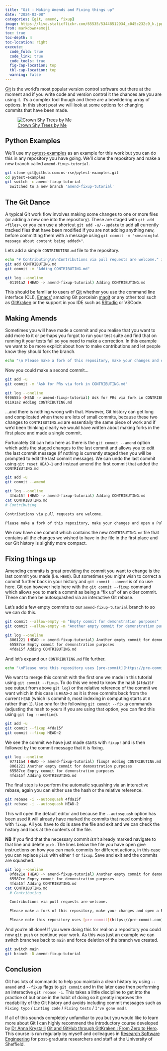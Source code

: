 ```yaml
---
title: "Git - Making Amends and Fixing things up"
date: "2024-03-08"
categories: [git, amend, fixup]
image: https://live.staticflickr.com/65535/53448512934_c045c232c9_k.jpg
from: markdown+emoji
toc: true
toc-depth: 4
toc-location: right
execute:
  code_fold: true
  code_link: true
  code_tools: true
  fig-cap-location: top
  tbl-cap-location: top
  warning: false
---
```


[Git][git] is the world's most popular version control software out there at the moment and if you write code and
version control it the chances are you are using it. It's a complex tool though and there are a bewildering array of
options. In this short post we will look at some options for changing commits that have been made.

![[Crown Shy Trees by Me](https://www.flickr.com/photos/slackline/53448512934/in/datetaken/)](https://live.staticflickr.com/65535/53448512934_c045c232c9_k.jpg)

## Python Examples

We'll use my [pytest-examples](https://github.com/ns-rse/pytest-examples) as an example for this work but you can do
this in any repository you have going. We'll clone the repository and make a new branch called `amend-fixup-tutorial`.

``` bash
git clone git@github.com:ns-rse/pytest-examples.git
cd pytest-examples
git switch -c amend-fixup-tutorial
  Switched to a new branch 'amend-fixup-tutorial'
```

## The Git Dance

A typical Git work flow involves making some changes to one or more files (or adding a new one into the
repository). These are staged with `git add <files>`, or you can use a shortcut `git add -u/--update` to add all
currently tracked files that have been modified if you are not adding anything new, before committing them with a
message using `git commit -m "<meaningful message about content being added>"`.

Lets add a simple `CONTRIBUTING.md` file to the repository.

``` bash
echo "# Contributing\n\nContributions via pull requests are welcome." > CONTRIBUTING.md
git add CONTRIBUTING.md
git commit -m "Adding CONTRIBUTING.md"
```

``` bash
git log --oneline
  01191a2 (HEAD -> amend-fixup-tutorial) Adding CONTRIBUTING.md
```

This should be familiar to users of [Git][git] whether you use the command line interface (CLI), [Emacs'][emacs] amazing
Git porcelain [magit][magit] or any other tool such as [GitKraken][gitkraken] or the support in you IDE such as
[RStudio][rstudio] or VSCode.

## Making Amends

Sometimes you will have made a commit and you realise that you want to add more to it or perhaps you forgot to run your
test suite and find that on running it your tests fail so you need to make a correction. In this example we want to be
more explicit about how to make contributions and let people know they should fork the branch.

``` bash
echo "\n Please make a fork of this repository, make your changes and open a Pull Request." >> CONTRIBUTING.md
```

Now you could make a second commit...

``` bash
git add -u
git commit -m "Ask for PRs via fork in CONTRIBUTING.md"
```

``` bash
git log --oneline
9f0655b (HEAD -> amend-fixup-tutorial) Ask for PRs via fork in CONTRIBUTING.md
01191a2 Adding CONTRIBUTING.md
```

...and there is nothing wrong with that. However, Git history can get long and complicated when there are lots of small
commits, because these two changes to `CONTRIBUTING.md` are essentially the same piece of work and if we'd been thinking
clearly we would have written about making forks in the first place and made a single commit.

Fortunately Git can help here as there is the `git commit --amend` option which adds the staged changes to the last
commit and allows you to edit the last commit message (if nothing is currently staged then you will be prompted to edit
the last commit message). We can undo the last commit using `git reset HEAD~1` and instead amend the first commit that
added the `CONTRIBUTING.md`

``` bash
git add -u
git commit --amend
```

``` bash
git log --oneline
  4fda15f (HEAD -> amend-fixup-tutorial) Adding CONTRIBUTING.md
cat CONTRIBUTING.md
# Contributing

Contributions via pull requests are welcome.

Please make a fork of this repository, make your changes and open a Pull Request.
```

We now have one commit which contains the new `CONTRIBUTING.md` file that contains all the changes we wished to have
in the file in the first place and our Git history is slightly more compact.

## Fixing things up

Amending commits is great providing the commit you want to change is the last commit you made (i.e. `HEAD`). But
sometimes you might wish to correct a commit further back in your history and `git commit --amend` is of no use
here. Git can however help here with the `git commit --fixup` command which allows you to mark a commit as being a "fix
up" of an older commit. These can then be autosquashed via an interactive Git rebase.

Let's add a few empty commits to our `amend-fixup-tutorial` branch to so we can do this.

``` bash
git commit --allow-empty -m "Empty commit for demonstration purposes"
git commit --allow-empty -m "Another empty commit for demonstration purposes"
```

```bash
git log --oneline
  8061221 (HEAD -> amend-fixup-tutorial) Another empty commit for demonstration purposes
  65587ce Empty commit for demonstration purposes
  4fda15f Adding CONTRIBUTING.md
```

And let's expand our `CONTRIBUTING.md` file further.

``` bash
echo "\nPlease note this repository uses [pre-commit](https://pre-commit.com) to lint the Python code and Markdown files." >> CONTRIBUTING.md
```

We want to merge this commit with the first one we made in this tutorial using `git commit --fixup`. To do this we need
to know the hash (`4fda15f` see output from above `git log`) or the relative reference of the commit we want which in
this case is `HEAD~2` as it is three commits back from the current `HEAD` (which is commit `0`, most indexing in
computing starts at `0` rather than `1`). Use _one_ for the following `git commit --fixup` commands (adjusting the hash
to yours if you are using that option, you can find this using `git log --oneline`).

``` bash
git add -u
git commit --fixup 4fda15f
git commit --fixup HEAD~2
```

We see the commit we have just made starts with `fixup!` and is then followed by the commit message that it is fixing.

```bash
git log --oneline
  97711a4 (HEAD -> amend-fixup-tutorial) fixup! Adding CONTRIBUTING.md
  8061221 Another empty commit for demonstration purposes
  65587ce Empty commit for demonstration purposes
  4fda15f Adding CONTRIBUTING.md
```

The final step is to perform the automatic squashing via an interactive rebase, again you can either use the hash or the
relative reference.

``` bash
git rebase -i --autosquash 4fda15f
git rebase -i --autosquash HEAD~2
```

This will open the default editor and because the `--autosquash` option has been used it will already have marked the
commits that need combining with `fixup`. All you have to do is save the file and exit and we can check the history and
look at the contents of the file.

**NB** If you find that the necessary commit _isn't_ already marked navigate to that line and delete `pick`. The lines
below the file you have open give instructions on how you can mark commits for different actions, in this case you can
replace `pick` with either `f` or `fixup`. Save and exit and the commits are squashed.

```bash
git log --oneline
  0fda21e (HEAD -> amend-fixup-tutorial) Another empty commit for demonstration purposes
  65587ce Empty commit for demonstration purposes
  4fda15f Adding CONTRIBUTING.md
cat CONTRIBUTING.md
  # Contributing

  Contributions via pull requests are welcome.

  Please make a fork of this repository, make your changes and open a Pull Request.

  Please note this repository uses [pre-commit](https://pre-commit.com) to lint the Python code and Markdown files.
```

And you're all done! If you were doing this for real on a repository you could now `git push` or continue your work. As
this was just an example we can switch branches back to `main` and force deletion of the branch we created.

``` bash
git switch main
git branch -D amend-fixup-tutorial
```

## Conclusion

Git has lots of commands to help you maintain a clean history by using `--amend` and `--fixup` flags to `git commit` and
in the later case then performing an interactive `git rebase -i`. This takes a little discipline to get into the
practice of but once in the habit of doing so it greatly improves the readability of the Git history and avoids
including commit messages such as `Fixing typo` / `Linting code` / `Fixing tests` / `I've gone mad!`.

If all of this sounds completely unfamiliar to you but you would like to learn more about Git I can highly recommend the
introductory course developed by [Dr Anna Krystalli][anna] [Git and GitHub through GitKraken : From Zero to
Hero][gitzerohero]. This course is run regularly by myself and colleagues in [Research Software Engineering][rseshef]
for post-graduate researchers and staff at the University of Sheffield.

[anna]: https://www.r-rse.eu/
[emacs]: https://www.gnu.org/software/emacs/
[git]: https://git-scm.com
[gitkraken]: https://www.gitkraken.com/
[gitzerohero]: https://srse-git-github-zero2hero.netlify.app/
[magit]: https://magit.vc/
[rseshef]: https://rse.shef.ac.uk
[rstudio]: https://posit.co/products/open-source/rstudio/
